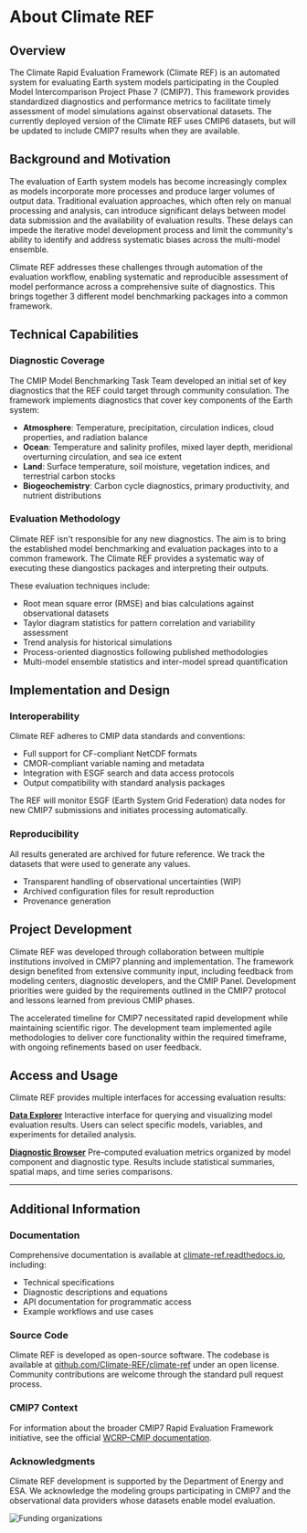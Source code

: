 # About Climate REF

## Overview

The Climate Rapid Evaluation Framework (Climate REF) is an automated system for evaluating Earth system models participating in the Coupled Model Intercomparison Project Phase 7 (CMIP7).
This framework provides standardized diagnostics and performance metrics to facilitate timely assessment of model simulations against observational datasets.
The currently deployed version of the Climate REF uses CMIP6 datasets, but will be updated to include CMIP7 results when they are available.

## Background and Motivation

The evaluation of Earth system models has become increasingly complex as models incorporate more processes and produce larger volumes of output data.
Traditional evaluation approaches, which often rely on manual processing and analysis, can introduce significant delays between model data submission and the availability of evaluation results.
These delays can impede the iterative model development process and limit the community's ability to identify and address systematic biases across the multi-model ensemble.

Climate REF addresses these challenges through automation of the evaluation workflow, enabling systematic and reproducible assessment of model performance across a comprehensive suite of diagnostics.
This brings together 3 different model benchmarking packages into a common framework.

## Technical Capabilities

### Diagnostic Coverage

The CMIP Model Benchmarking Task Team developed an initial set of key diagnostics that the REF could target through community consulation.
The framework implements diagnostics that cover key components of the Earth system:

- **Atmosphere**: Temperature, precipitation, circulation indices, cloud properties, and radiation balance
- **Ocean**: Temperature and salinity profiles, mixed layer depth, meridional overturning circulation, and sea ice extent
- **Land**: Surface temperature, soil moisture, vegetation indices, and terrestrial carbon stocks
- **Biogeochemistry**: Carbon cycle diagnostics, primary productivity, and nutrient distributions

### Evaluation Methodology

Climate REF isn't responsible for any new diagnostics. The aim is to bring the established model benchmarking and evaluation packages into to a common framework.
The Climate REF provides a systematic way of executing these diangostics packages and interpreting their outputs.

These evaluation techniques include:

- Root mean square error (RMSE) and bias calculations against observational datasets
- Taylor diagram statistics for pattern correlation and variability assessment
- Trend analysis for historical simulations
- Process-oriented diagnostics following published methodologies
- Multi-model ensemble statistics and inter-model spread quantification

## Implementation and Design

### Interoperability

Climate REF adheres to CMIP data standards and conventions:

- Full support for CF-compliant NetCDF formats
- CMOR-compliant variable naming and metadata
- Integration with ESGF search and data access protocols
- Output compatibility with standard analysis packages

The REF will monitor ESGF (Earth System Grid Federation) data nodes for new CMIP7 submissions and initiates processing automatically.

### Reproducibility

All results generated are archived for future reference.
We track the datasets that were used to generate any values.

- Transparent handling of observational uncertainties (WIP)
- Archived configuration files for result reproduction
- Provenance generation

## Project Development

Climate REF was developed through collaboration between multiple institutions involved in CMIP7 planning and implementation.
The framework design benefited from extensive community input, including feedback from modeling centers, diagnostic developers, and the CMIP Panel.
Development priorities were guided by the requirements outlined in the CMIP7 protocol and lessons learned from previous CMIP phases.

The accelerated timeline for CMIP7 necessitated rapid development while maintaining scientific rigor.
The development team implemented agile methodologies to deliver core functionality within the required timeframe, with ongoing refinements based on user feedback.

## Access and Usage

Climate REF provides multiple interfaces for accessing evaluation results:

[**Data Explorer**](/explorer/themes)
Interactive interface for querying and visualizing model evaluation results. Users can select specific models, variables, and experiments for detailed analysis.

[**Diagnostic Browser**](/diagnostics)
Pre-computed evaluation metrics organized by model component and diagnostic type. Results include statistical summaries, spatial maps, and time series comparisons.

---

## Additional Information

### Documentation

Comprehensive documentation is available at [climate-ref.readthedocs.io](https://climate-ref.readthedocs.io/en/latest/), including:

- Technical specifications
- Diagnostic descriptions and equations
- API documentation for programmatic access
- Example workflows and use cases

### Source Code

Climate REF is developed as open-source software. The codebase is available at [github.com/Climate-REF/climate-ref](https://github.com/Climate-REF/climate-ref) under an open license.
Community contributions are welcome through the standard pull request process.

### CMIP7 Context

For information about the broader CMIP7 Rapid Evaluation Framework initiative, see the official [WCRP-CMIP documentation](https://wcrp-cmip.org/cmip-phases/cmip7/rapid-evaluation-framework/).

### Acknowledgments

Climate REF development is supported by the Department of Energy and ESA. We acknowledge the modeling groups participating in CMIP7 and the observational data providers whose datasets enable model evaluation.

<img src="/logos/funders.png" alt="Funding organizations" className="block" />
